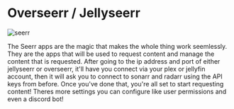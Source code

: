 # Overseerr / Jellyseerr

![seerr](./seerr.png)

The Seerr apps are the magic that makes the whole thing work seemlessly. They are the apps that will be used to request content and manage the content that is requested. After going to the ip address and port of either jellyseerr or overseerr,
it'll have you connect via your plex or jellyfin account, then it will ask you to connect to sonarr and radarr using the API keys from before. Once you've done that, you're all set to start requesting content! Theres more settings you can configure like user permissions and even a discord bot!
